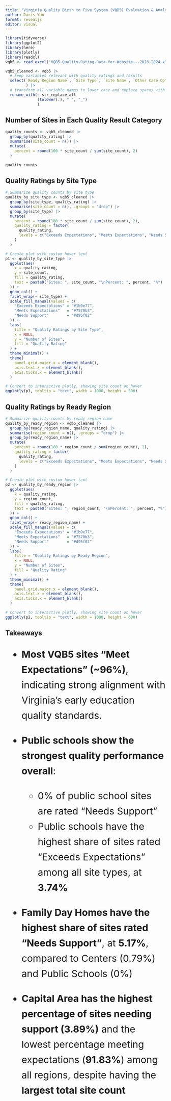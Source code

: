 ```yaml
---
title: "Virginia Quality Birth to Five System (VQB5) Evaluation & Analysis"
author: Doris Yan
format: revealjs
editor: visual
---
```


```r
library(tidyverse)
library(ggplot2)
library(here)
library(plotly)
library(readxl)
vqb5 <- read_excel("VQB5-Quality-Rating-Data-for-Website---2023-2024.xlsx")
```

```r
vqb5_cleaned <- vqb5 |>
  # keep variables relevant with quality ratings and results
  select(`Ready Region Name`, `Site Type`, `Site Name`, `Other Care Options`,  `Quality Rating`, `Interaction Points`, `Curriculum Points`, `Total Points`, `Operating Period`, `Ready Region Name`
         ) |>
  # transform all variable names to lower case and replace spaces with underscores for readability and reproducibility
  rename_with(~ str_replace_all
              (tolower(.), " ", "_")
              )
```

## Number of Sites in Each Quality Result Category

```r
quality_counts <- vqb5_cleaned |>
  group_by(quality_rating) |>
  summarise(site_count = n()) |>
  mutate(
    percent = round(100 * site_count / sum(site_count), 2)
  )

quality_counts
```

## Quality Ratings by Site Type

```r
# Summarize quality counts by site type
quality_by_site_type <- vqb5_cleaned |>
  group_by(site_type, quality_rating) |>
  summarise(site_count = n(), .groups = "drop") |>
  group_by(site_type) |>
  mutate(
    percent = round(100 * site_count / sum(site_count), 2),
    quality_rating = factor(
      quality_rating,
      levels = c("Exceeds Expectations", "Meets Expectations", "Needs Support")
    )
  )

# Create plot with custom hover text
p1 <- quality_by_site_type |>
  ggplot(aes(
    x = quality_rating,
    y = site_count,
    fill = quality_rating,
    text = paste0("Sites: ", site_count, "\nPercent: ", percent, "%")
  )) +
  geom_col() +
  facet_wrap(~ site_type) +
  scale_fill_manual(values = c(
    "Exceeds Expectations" = "#1b9e77",
    "Meets Expectations"   = "#7570b3",
    "Needs Support"        = "#d95f02"
  )) +
  labs(
    title = "Quality Ratings by Site Type",
    x = NULL,
    y = "Number of Sites",
    fill = "Quality Rating"
  ) +
  theme_minimal() +
  theme(
    panel.grid.major.x = element_blank(),
    axis.text.x = element_blank(),
    axis.ticks.x = element_blank()
  )

# Convert to interactive plotly, showing site count on hover
ggplotly(p1, tooltip = "text", width = 1000, height = 500)
```

## Quality Ratings by Ready Region

```r
# Summarize quality counts by ready region name
quality_by_ready_region <- vqb5_cleaned |>
  group_by(ready_region_name, quality_rating) |>
  summarise(region_count = n(), .groups = "drop") |>
  group_by(ready_region_name) |>
  mutate(
    percent = round(100 * region_count / sum(region_count), 2),
    quality_rating = factor(
      quality_rating,
      levels = c("Exceeds Expectations", "Meets Expectations", "Needs Support")
    )
  )

# Create plot with custom hover text
p2 <- quality_by_ready_region |>
  ggplot(aes(
    x = quality_rating,
    y = region_count,
    fill = quality_rating,
    text = paste0("Sites: ", region_count, "\nPercent: ", percent, "%")
  )) +
  geom_col() +
  facet_wrap(~ ready_region_name) +
  scale_fill_manual(values = c(
    "Exceeds Expectations" = "#1b9e77",
    "Meets Expectations"   = "#7570b3",
    "Needs Support"        = "#d95f02"
  )) +
  labs(
    title = "Quality Ratings by Ready Region",
    x = NULL,
    y = "Number of Sites",
    fill = "Quality Rating"
  ) +
  theme_minimal() +
  theme(
    panel.grid.major.x = element_blank(),
    axis.text.x = element_blank(),
    axis.ticks.x = element_blank()
  )

# Convert to interactive plotly, showing site count on hover
ggplotly(p2, tooltip = "text", width = 1000, height = 600)
```

## Takeaways

<div style="font-size:30px; line-height:1.6;">

- **Most VQB5 sites “Meet Expectations” (~96%)**, indicating strong alignment with Virginia's early education quality standards.

- **Public schools show the strongest quality performance overall**:  
  - 0% of public school sites are rated “Needs Support”  
  - Public schools have the highest share of sites rated “Exceeds Expectations” among all site types, at **3.74%**

- **Family Day Homes have the highest share of sites rated “Needs Support”**, at **5.17%**, compared to Centers (0.79%) and Public Schools (0%)

- **Capital Area has the highest percentage of sites needing support (3.89%)** and the lowest percentage meeting expectations (**91.83%**) among all regions, despite having the **largest total site count**

</div>
